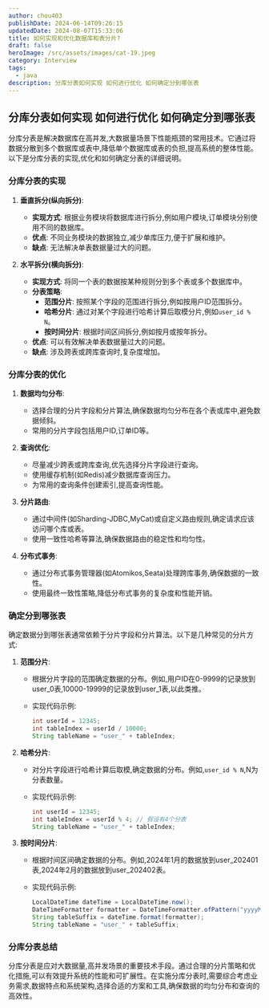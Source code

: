 ```yaml
---
author: chou403
publishDate: 2024-06-14T09:26:15
updatedDate: 2024-08-07T15:33:06
title: 如何实现和优化数据库和表分片?
draft: false
heroImage: /src/assets/images/cat-19.jpeg
category: Interview
tags:
  - java
description: 分库分表如何实现 如何进行优化 如何确定分到哪张表
---
```


## 分库分表如何实现 如何进行优化 如何确定分到哪张表

分库分表是解决数据库在高并发,大数据量场景下性能瓶颈的常用技术。它通过将数据分散到多个数据库或表中,降低单个数据库或表的负担,提高系统的整体性能。以下是分库分表的实现,优化和如何确定分表的详细说明。

### 分库分表的实现

1. **垂直拆分(纵向拆分)**:

   - **实现方式**: 根据业务模块将数据库进行拆分,例如用户模块,订单模块分别使用不同的数据库。
   - **优点**: 不同业务模块的数据独立,减少单库压力,便于扩展和维护。
   - **缺点**: 无法解决单表数据量过大的问题。

2. **水平拆分(横向拆分)**:
   - **实现方式**: 将同一个表的数据按某种规则分到多个表或多个数据库中。
   - **分表策略**:
     - **范围分片**: 按照某个字段的范围进行拆分,例如按用户ID范围拆分。
     - **哈希分片**: 通过对某个字段进行哈希计算后取模分片,例如`user_id % N`。
     - **按时间分片**: 根据时间区间拆分,例如按月或按年拆分。
   - **优点**: 可以有效解决单表数据量过大的问题。
   - **缺点**: 涉及跨表或跨库查询时,复杂度增加。

### 分库分表的优化

1. **数据均匀分布**:

   - 选择合理的分片字段和分片算法,确保数据均匀分布在各个表或库中,避免数据倾斜。
   - 常用的分片字段包括用户ID,订单ID等。

2. **查询优化**:

   - 尽量减少跨表或跨库查询,优先选择分片字段进行查询。
   - 使用缓存机制(如Redis)减少数据库查询压力。
   - 为常用的查询条件创建索引,提高查询性能。

3. **分片路由**:

   - 通过中间件(如Sharding-JDBC,MyCat)或自定义路由规则,确定请求应该访问哪个库或表。
   - 使用一致性哈希等算法,确保数据路由的稳定性和均匀性。

4. **分布式事务**:
   - 通过分布式事务管理器(如Atomikos,Seata)处理跨库事务,确保数据的一致性。
   - 使用最终一致性策略,降低分布式事务的复杂度和性能开销。

### 确定分到哪张表

确定数据分到哪张表通常依赖于分片字段和分片算法。以下是几种常见的分片方式:

1. **范围分片**:

   - 根据分片字段的范围确定数据的分布。例如,用户ID在0-9999的记录放到user_0表,10000-19999的记录放到user_1表,以此类推。
   - 实现代码示例:

     ```java
     int userId = 12345;
     int tableIndex = userId / 10000;
     String tableName = "user_" + tableIndex;
     ```

2. **哈希分片**:

   - 对分片字段进行哈希计算后取模,确定数据的分布。例如,`user_id % N`,N为分表数量。
   - 实现代码示例:

     ```java
     int userId = 12345;
     int tableIndex = userId % 4; // 假设有4个分表
     String tableName = "user_" + tableIndex;
     ```

3. **按时间分片**:

   - 根据时间区间确定数据的分布。例如,2024年1月的数据放到user_202401表,2024年2月的数据放到user_202402表。
   - 实现代码示例:

     ```java
     LocalDateTime dateTime = LocalDateTime.now();
     DateTimeFormatter formatter = DateTimeFormatter.ofPattern("yyyyMM");
     String tableSuffix = dateTime.format(formatter);
     String tableName = "user_" + tableSuffix;
     ```

### 分库分表总结

分库分表是应对大数据量,高并发场景的重要技术手段。通过合理的分片策略和优化措施,可以有效提升系统的性能和可扩展性。在实施分库分表时,需要综合考虑业务需求,数据特点和系统架构,选择合适的方案和工具,确保数据的均匀分布和查询的高效性。

